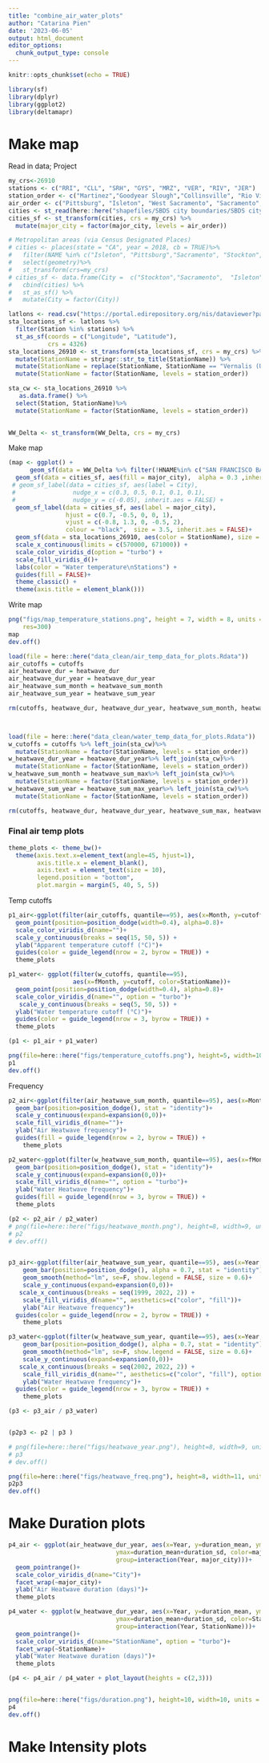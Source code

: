```yaml
---
title: "combine_air_water_plots"
author: "Catarina Pien"
date: '2023-06-05'
output: html_document
editor_options: 
  chunk_output_type: console
---
```


```r
knitr::opts_chunk$set(echo = TRUE)
```

```r
library(sf)
library(dplyr)
library(ggplot2)
library(deltamapr)
```

# Make map
Read in data; Project
```r
my_crs<-26910
stations <- c("RRI", "CLL", "SRH", "GYS", "MRZ", "VER", "RIV", "JER")
station_order <- c("Martinez","Goodyear Slough","Collinsville", "Rio Vista", "Jersey Point", "Sacramento River At Hood", "Rough And Ready Island", "Vernalis")
air_order <- c("Pittsburg", "Isleton", "West Sacramento", "Sacramento", "Stockton")
cities <- st_read(here::here("shapefiles/SBDS city boundaries/SBDS city boundaries.shp"))
cities_sf <- st_transform(cities, crs = my_crs) %>%
  mutate(major_city = factor(major_city, levels = air_order))

# Metropolitan areas (via Census Designated Places)
# cities <- places(state = "CA", year = 2018, cb = TRUE)%>%
#   filter(NAME %in% c("Isleton", "Pittsburg","Sacramento", "Stockton", "West Sacramento" ))%>%
#   select(geometry)%>%
#   st_transform(crs=my_crs) 
# cities_sf <- data.frame(City =  c("Stockton","Sacramento",  "Isleton", "Pittsburg" ,"West Sacramento" )) %>%
#   cbind(cities) %>%
#   st_as_sf() %>%
#   mutate(City = factor(City))

latlons <- read.csv("https://portal.edirepository.org/nis/dataviewer?packageid=edi.591.2&entityid=a059f5eea4f8500fe1a43566451ec593")
sta_locations_sf <- latlons %>%
  filter(Station %in% stations) %>%
  st_as_sf(coords = c("Longitude", "Latitude"),
           crs = 4326)
sta_locations_26910 <- st_transform(sta_locations_sf, crs = my_crs) %>%
  mutate(StationName = stringr::str_to_title(StationName)) %>%
  mutate(StationName = replace(StationName, StationName == "Vernalis (Usbr)", "Vernalis")) %>%
  mutate(StationName = factor(StationName, levels = station_order))

sta_cw <- sta_locations_26910 %>%
   as.data.frame() %>%
  select(Station, StationName)%>%
  mutate(StationName = factor(StationName, levels = station_order))

 
WW_Delta <- st_transform(WW_Delta, crs = my_crs)
```

Make map
```r
(map <- ggplot() +
      geom_sf(data = WW_Delta %>% filter(!HNAME%in% c("SAN FRANCISCO BAY" , "SAN PABLO BAY")), color = "gray70", size = 1.5,  fill = "gray70") + 
  geom_sf(data = cities_sf, aes(fill = major_city),  alpha = 0.3 ,inherit.aes = FALSE) +
 # geom_sf_label(data = cities_sf, aes(label = City), 
 #                nudge_x = c(0.3, 0.5, 0.1, 0.1, 0.1), 
 #                nudge_y = c(-0.05), inherit.aes = FALSE) +
  geom_sf_label(data = cities_sf, aes(label = major_city),
                hjust = c(0.7, -0.5, 0, 0, 1), 
                vjust = c(-0.8, 1.3, 0, -0.5, 2),
                colour = "black",  size = 3.5, inherit.aes = FALSE)+
  geom_sf(data = sta_locations_26910, aes(color = StationName), size = 3, inherit.aes = FALSE) +
  scale_x_continuous(limits = c(570000, 671000)) +
  scale_color_viridis_d(option = "turbo") + 
  scale_fill_viridis_d()+
  labs(color = "Water temperature\nStations") +
  guides(fill = FALSE)+
  theme_classic() +
  theme(axis.title = element_blank()))
```

Write map
```r
png("figs/map_temperature_stations.png", height = 7, width = 8, units = "in", pointsize = 9,
    res=300)
map
dev.off()
```




```r
load(file = here::here("data_clean/air_temp_data_for_plots.Rdata"))
air_cutoffs = cutoffs
air_heatwave_dur = heatwave_dur
air_heatwave_dur_year = heatwave_dur_year
air_heatwave_sum_month = heatwave_sum_month
air_heatwave_sum_year = heatwave_sum_year

rm(cutoffs, heatwave_dur, heatwave_dur_year, heatwave_sum_month, heatwave_sum_year)



load(file = here::here("data_clean/water_temp_data_for_plots.Rdata"))
w_cutoffs = cutoffs %>% left_join(sta_cw)%>%
  mutate(StationName = factor(StationName, levels = station_order))
w_heatwave_dur_year = heatwave_dur_year%>% left_join(sta_cw)%>%
  mutate(StationName = factor(StationName, levels = station_order))
w_heatwave_sum_month = heatwave_sum_max%>% left_join(sta_cw)%>%
  mutate(StationName = factor(StationName, levels = station_order))
w_heatwave_sum_year = heatwave_sum_max_year%>% left_join(sta_cw)%>%
  mutate(StationName = factor(StationName, levels = station_order))

rm(cutoffs, heatwave_dur, heatwave_dur_year, heatwave_sum_max, heatwave_sum_max_year)
```


### Final air temp plots

```r
theme_plots <- theme_bw()+
  theme(axis.text.x=element_text(angle=45, hjust=1), 
        axis.title.x = element_blank(), 
        axis.text = element_text(size = 10),
        legend.position = "bottom", 
        plot.margin = margin(5, 40, 5, 5))
```

Temp cutoffs
```r
p1_air<-ggplot(filter(air_cutoffs, quantile==95), aes(x=Month, y=cutoff, color=major_city))+
  geom_point(position=position_dodge(width=0.4), alpha=0.8)+
  scale_color_viridis_d(name="")+
  scale_y_continuous(breaks = seq(15, 50, 5)) + 
  ylab("Apparent temperature cutoff (°C)")+
  guides(color = guide_legend(nrow = 2, byrow = TRUE)) +
  theme_plots

p1_water<- ggplot(filter(w_cutoffs, quantile==95), 
                  aes(x=fMonth, y=cutoff, color=StationName))+
  geom_point(position=position_dodge(width=0.4), alpha=0.8)+
  scale_color_viridis_d(name="", option = "turbo")+
   scale_y_continuous(breaks = seq(5, 50, 5)) + 
  ylab("Water temperature cutoff (°C)")+
  guides(color = guide_legend(nrow = 3, byrow = TRUE)) +
  theme_plots

(p1 <- p1_air + p1_water)

png(file=here::here("figs/temperature_cutoffs.png"), height=5, width=10, units = "in", res = 300)
p1
dev.off()
```

Frequency 
```r
p2_air<-ggplot(filter(air_heatwave_sum_month, quantile==95), aes(x=Month, y=heatwave_freq, fill=major_city))+
  geom_bar(position=position_dodge(), stat = "identity")+
  scale_y_continuous(expand=expansion(0,0))+
  scale_fill_viridis_d(name="")+
  ylab("Air Heatwave frequency")+
  guides(fill = guide_legend(nrow = 2, byrow = TRUE)) +
    theme_plots

p2_water<-ggplot(filter(w_heatwave_sum_month, quantile==95), aes(x=fMonth, y=heatwave_freq, fill=StationName))+
  geom_bar(position=position_dodge(), stat = "identity")+
  scale_y_continuous(expand=expansion(0,0))+
  scale_fill_viridis_d(name="", option = "turbo")+
  ylab("Water Heatwave frequency")+
  guides(fill = guide_legend(nrow = 3, byrow = TRUE)) +
  theme_plots

(p2 <- p2_air / p2_water)
# png(file=here::here("figs/heatwave_month.png"), height=8, width=9, units = "in", res = 300)
# p2
# dev.off()


p3_air<-ggplot(filter(air_heatwave_sum_year, quantile==95), aes(x=Year, y=heatwave_freq, fill=major_city, color=major_city))+
    geom_bar(position=position_dodge(), alpha = 0.7, stat = "identity")+
    geom_smooth(method="lm", se=F, show.legend = FALSE, size = 0.6)+
    scale_y_continuous(expand=expansion(0,0))+
   scale_x_continuous(breaks = seq(1999, 2022, 2)) +
    scale_fill_viridis_d(name="", aesthetics=c("color", "fill"))+
    ylab("Air Heatwave frequency")+
  guides(color = guide_legend(nrow = 2, byrow = TRUE)) +
    theme_plots

p3_water<-ggplot(filter(w_heatwave_sum_year, quantile==95), aes(x=Year, y=heatwave_freq, fill=StationName, color=StationName))+
    geom_bar(position=position_dodge(), alpha = 0.7, stat = "identity")+
    geom_smooth(method="lm", se=F, show.legend = FALSE, size = 0.6)+
    scale_y_continuous(expand=expansion(0,0))+
   scale_x_continuous(breaks = seq(2002, 2022, 2)) +
    scale_fill_viridis_d(name="", aesthetics=c("color", "fill"), option = "turbo")+
    ylab("Water Heatwave frequency")+
  guides(color = guide_legend(nrow = 3, byrow = TRUE)) +
    theme_plots

(p3 <- p3_air / p3_water)


(p2p3 <- p2 | p3 )

# png(file=here::here("figs/heatwave_year.png"), height=8, width=9, units = "in", res = 300)
# p3
# dev.off()

png(file=here::here("figs/heatwave_freq.png"), height=8, width=11, units = "in", res = 300, pointsize = 14)
p2p3
dev.off()


```


# Make Duration plots
```r
p4_air <- ggplot(air_heatwave_dur_year, aes(x=Year, y=duration_mean, ymin=duration_mean-duration_sd, 
                              ymax=duration_mean+duration_sd, color=major_city, 
                              group=interaction(Year, major_city)))+
  geom_pointrange()+
  scale_color_viridis_d(name="City")+
  facet_wrap(~major_city)+
  ylab("Air Heatwave duration (days)")+
  theme_plots

p4_water <- ggplot(w_heatwave_dur_year, aes(x=Year, y=duration_mean, ymin=duration_mean-duration_sd, 
                              ymax=duration_mean+duration_sd, color=StationName, 
                              group=interaction(Year, StationName)))+
  geom_pointrange()+
  scale_color_viridis_d(name="StationName", option = "turbo")+
  facet_wrap(~StationName)+
  ylab("Water Heatwave duration (days)")+
  theme_plots

(p4 <- p4_air / p4_water + plot_layout(heights = c(2,3)))


png(file=here::here("figs/duration.png"), height=10, width=10, units = "in", res = 300, pointsize = 14)
p4
dev.off()
```


# Make Intensity plots
```r

```

